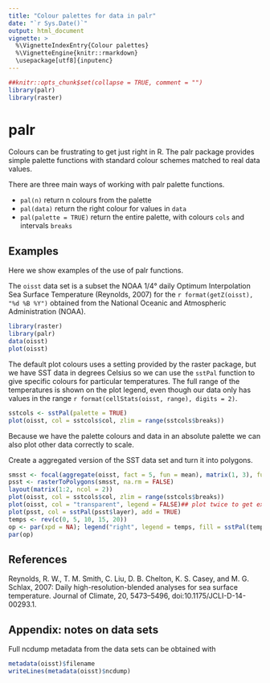```yaml
---
title: "Colour palettes for data in palr"
date: "`r Sys.Date()`"
output: html_document
vignette: >
  %\VignetteIndexEntry{Colour palettes}
  %\VignetteEngine{knitr::rmarkdown}
  \usepackage[utf8]{inputenc}
---
```


```r
##knitr::opts_chunk$set(collapse = TRUE, comment = "")
library(palr)
library(raster)

```

# palr

Colours can be frustrating to get just right in R. The palr package provides simple palette functions with standard
colour schemes matched to real data values. 

There are three main ways of working with palr palette functions.  

* `pal(n)` return n colours from the palette
* `pal(data)` return the right colour for values in `data`
* `pal(palette = TRUE)` return the entire palette, with colours `cols` and intervals `breaks`

## Examples

Here we show examples of the use of palr functions. 

The `oisst` data set is a subset the NOAA 1/4° daily Optimum Interpolation Sea Surface Temperature (Reynolds, 2007) for the `r format(getZ(oisst), "%d %B %Y")` obtained from the National Oceanic and Atmospheric Administration (NOAA). 

```r
library(raster)
library(palr)
data(oisst)
plot(oisst)
```

The default plot colours uses a setting provided by the raster package, but we have SST data in degrees Celsius so we can use the
`sstPal` function to give specific colours for particular temperatures. The full range of the temperatures is shown on the plot legend, even though our data only has values in the range `r format(cellStats(oisst, range), digits = 2)`. 

```r
sstcols <- sstPal(palette = TRUE)
plot(oisst, col = sstcols$col, zlim = range(sstcols$breaks))
```

Because we have the palette colours and data in an absolute palette we can also plot other data correctly to scale. 

Create a aggregated version of the SST data set and turn it into polygons. 

```r
smsst <- focal(aggregate(oisst, fact = 5, fun = mean), matrix(1, 3), fun = median, na.rm = FALSE)
psst <- rasterToPolygons(smsst, na.rm = FALSE)
layout(matrix(1:2, ncol = 2))
plot(oisst, col = sstcols$col, zlim = range(sstcols$breaks))
plot(oisst, col = "transparent", legend = FALSE)## plot twice to get exact alignment
plot(psst, col = sstPal(psst$layer), add = TRUE)
temps <- rev(c(0, 5, 10, 15, 20))
op <- par(xpd = NA); legend("right", legend = temps, fill = sstPal(temps), inset = -0.2, cex = 0.65)
par(op)
```

## References

Reynolds, R. W., T. M. Smith, C. Liu, D. B. Chelton, K. S. Casey, and M. G. Schlax, 2007: Daily high-resolution-blended analyses for sea surface temperature. Journal of Climate, 20, 5473–5496, doi:10.1175/JCLI-D-14-00293.1.

## Appendix: notes on data sets

Full ncdump metadata from the data sets can be obtained with 

```r
metadata(oisst)$filename
writeLines(metadata(oisst)$ncdump)
```

